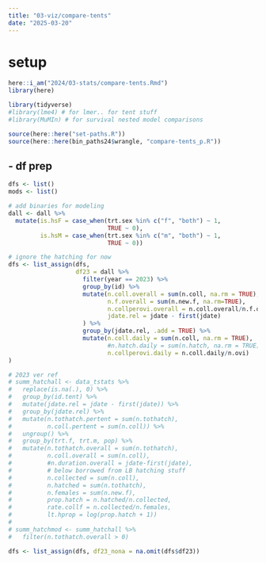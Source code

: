```yaml
---
title: "03-viz/compare-tents"
date: "2025-03-20"
---
```


# setup
```r
here::i_am("2024/03-stats/compare-tents.Rmd")
library(here)

library(tidyverse)
#library(lme4) # for lmer.. for tent stuff
#library(MuMIn) # for survival nested model comparisons

source(here::here("set-paths.R"))
source(here::here(bin_paths24$wrangle, "compare-tents_p.R"))
```

## - df prep

```r
dfs <- list()
mods <- list()
```

```r
# add binaries for modeling
dall <- dall %>%
  mutate(is.hsF = case_when(trt.sex %in% c("f", "both") ~ 1,
                            TRUE ~ 0),
         is.hsM = case_when(trt.sex %in% c("m", "both") ~ 1,
                            TRUE ~ 0))
```

```r
# ignore the hatching for now
dfs <- list_assign(dfs, 
                   df23 = dall %>%
                     filter(year == 2023) %>%
                     group_by(id) %>%
                     mutate(n.coll.overall = sum(n.coll, na.rm = TRUE),
                            n.f.overall = sum(n.new.f, na.rm=TRUE),
                            n.collperovi.overall = n.coll.overall/n.f.overall,
                            jdate.rel = jdate - first(jdate)
                     ) %>%
                     group_by(jdate.rel, .add = TRUE) %>%
                     mutate(n.coll.daily = sum(n.coll, na.rm = TRUE),
                            #n.hatch.daily = sum(n.hatch, na.rm = TRUE)
                            n.collperovi.daily = n.coll.daily/n.ovi)
)

# 2023 ver ref
# summ_hatchall <- data_tstats %>%
#   replace(is.na(.), 0) %>%
#   group_by(id.tent) %>%
#   mutate(jdate.rel = jdate - first(jdate)) %>%
#   group_by(jdate.rel) %>%
#   mutate(n.tothatch.pertent = sum(n.tothatch),
#          n.coll.pertent = sum(n.coll)) %>%
#   ungroup() %>%
#   group_by(trt.f, trt.m, pop) %>%
#   mutate(n.tothatch.overall = sum(n.tothatch),
#          n.coll.overall = sum(n.coll),
#          #n.duration.overall = jdate-first(jdate),
#          # below borrowed from LB hatching stuff
#          n.collected = sum(n.coll),
#          n.hatched = sum(n.tothatch),
#          n.females = sum(n.new.f),
#          prop.hatch = n.hatched/n.collected,
#          rate.collf = n.collected/n.females,
#          lt.hprop = log(prop.hatch + 1)) 
#   
# summ_hatchmod <- summ_hatchall %>%
#   filter(n.tothatch.overall > 0)

dfs <- list_assign(dfs, df23_nona = na.omit(dfs$df23))
  
```



